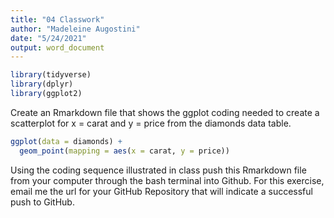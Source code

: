 ```yaml
---
title: "04 Classwork"
author: "Madeleine Augostini"
date: "5/24/2021"
output: word_document
---
```


```r
library(tidyverse)     
library(dplyr)
library(ggplot2)
```


Create an Rmarkdown file that shows the ggplot coding needed to create a scatterplot for x = carat and y = price from the diamonds data table. 
```r
ggplot(data = diamonds) +
  geom_point(mapping = aes(x = carat, y = price)) 
```

Using the coding sequence illustrated in class push this Rmarkdown file from your computer through the bash terminal into Github.  For this exercise, email me the url for your GitHub Repository that will indicate a successful push to GitHub.
